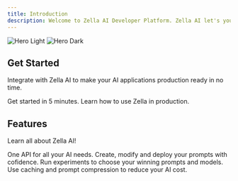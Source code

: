 ```yaml
---
title: Introduction
description: Welcome to Zella AI Developer Platform. Zella AI let's you integrate, experiment & fine tune AI.
---
```


<img
  className="block dark:hidden"
  src="/images/hero-light.svg"
  alt="Hero Light"
/>
<img
  className="hidden dark:block"
  src="/images/hero-dark.svg"
  alt="Hero Dark"
/>

## Get Started

Integrate with Zella AI to make your AI applications production ready in no time.

<CardGroup cols={2}>
  <Card
    title="Quickstart"
    icon="pen-to-square"
    href="/quickstart"
  >
    Get started in 5 minutes.
  </Card>
  <Card
    title="Models"
    icon="image"
    href="/models"
  >
    Learn how to use Zella in production.
  </Card>
</CardGroup>

## Features

Learn all about Zella AI!

<CardGroup cols={2}>
  <Card
    title="AI Gateway"
    icon="palette"
    href="#"
  >
    One API for all your AI needs. 
  </Card>
  <Card
    title="Prompt Management"
    icon="code"
    href="#"
  >
    Create, modify and deploy your prompts with cofidence.
  </Card>
  <Card
    title="Experiment"
    icon="screwdriver-wrench"
    href="#"
  >
    Run experiments to choose your winning prompts and models.
  </Card>
  <Card
    title="Cost Reduction"
    icon="stars"
    href="#"
  >
    Use caching and prompt compression to reduce your AI cost.
  </Card>
</CardGroup>
